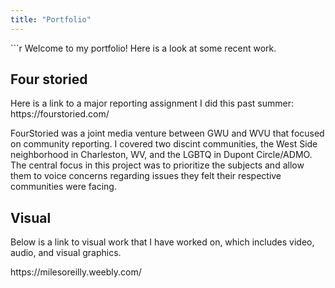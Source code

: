 ```yaml
---
title: "Portfolio"
---
```


```r

Welcome to my portfolio! Here is a look at some recent work. 

## Four storied

Here is a link to a major reporting assignment I did this past summer: https://fourstoried.com/
  
FourStoried was a joint media venture between GWU and WVU that focused on community reporting. I covered two discint communities, the West Side neighborhood in Charleston, WV, and the LGBTQ in Dupont Circle/ADMO. The central focus in this project was to prioritize the subjects and allow them to voice concerns regarding issues they felt their respective communities were facing.

## Visual

Below is a link to visual work that I have worked on, which includes video, audio, and visual graphics.

https://milesoreilly.weebly.com/
